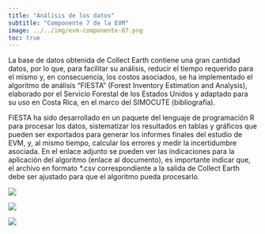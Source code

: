 ```yaml
---
title: "Análisis de los datos"
subtitle: "Componente 7 de la EVM"
image: ../../img/evm-componente-07.png
toc: true
---
```


La base de datos obtenida de Collect Earth contiene una gran cantidad datos, por lo que, para facilitar su análisis, reducir el tiempo requerido para el mismo y, en consecuencia, los costos asociados, se ha implementado el algoritmo de análisis “FIESTA” (Forest Inventory Estimation and Analysis), elaborado por el Servicio Forestal de los Estados Unidos y adaptado para su uso en Costa Rica, en el marco del SIMOCUTE (bibliografía). 

FIESTA ha sido desarrollado en un paquete del lenguaje de programación R para procesar los datos, sistematizar los resultados en tablas y gráficos que pueden ser exportados para generar los informes finales del estudio de EVM, y, al mismo tiempo, calcular los errores y medir la incertidumbre asociada. 
En el enlace adjunto se pueden ver las indicaciones para la aplicación del algoritmo (enlace al documento), es importante indicar que, el archivo en formato *.csv correspondiente a la salida de Collect Earth debe ser ajustado para que el algoritmo pueda procesarlo. 

![](../../img/grafico-sankey.jpg){.lightbox fig-alt="Gráfico de Sankey" fig-align="center"}

![](../../img/tabla.jpg){.lightbox fig-alt="Tabla" fig-align="center"}

![](../../img/grafico-barras.jpg){.lightbox fig-alt="Gráfico de barras" fig-align="center"}